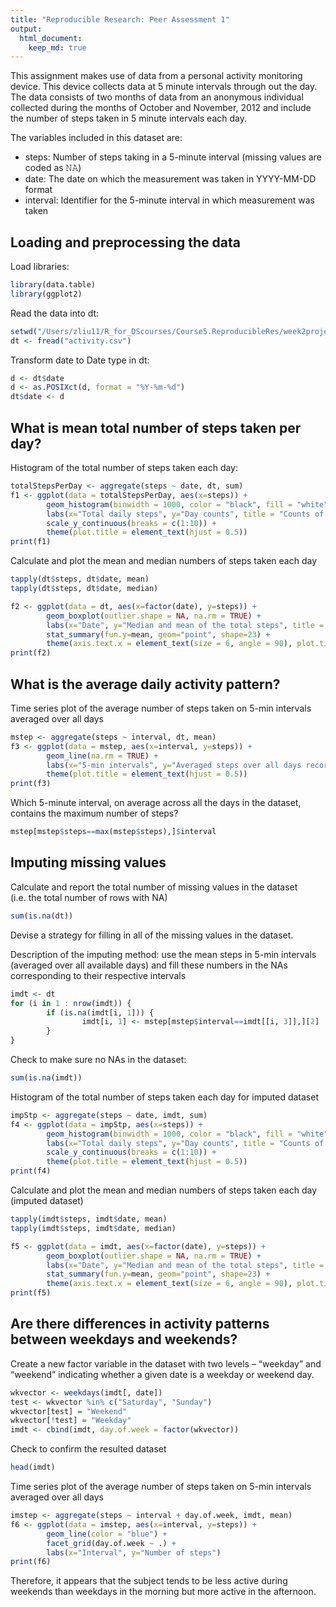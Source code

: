 ```yaml
---
title: "Reproducible Research: Peer Assessment 1"
output: 
  html_document:
    keep_md: true
---
```

This assignment makes use of data from a personal activity monitoring device. This device collects data at 5 minute intervals through out the day. The data consists of two months of data from an anonymous individual collected during the months of October and November, 2012 and include the number of steps taken in 5 minute intervals each day.

The variables included in this dataset are:

* steps: Number of steps taking in a 5-minute interval (missing values are coded as 𝙽𝙰)
* date: The date on which the measurement was taken in YYYY-MM-DD format
* interval: Identifier for the 5-minute interval in which measurement was taken

## Loading and preprocessing the data

Load libraries:

```r
library(data.table)
library(ggplot2)
```

Read the data into dt:

```r
setwd("/Users/zliu11/R_for_DScourses/Course5.ReproducibleRes/week2project/RepData_PeerAssessment1")
dt <- fread("activity.csv")
```

Transform date to Date type in dt:

```r
d <- dt$date
d <- as.POSIXct(d, format = "%Y-%m-%d")
dt$date <- d
```

## What is mean total number of steps taken per day?

Histogram of the total number of steps taken each day:

```r
totalStepsPerDay <- aggregate(steps ~ date, dt, sum)
f1 <- ggplot(data = totalStepsPerDay, aes(x=steps)) +
        geom_histogram(binwidth = 1000, color = "black", fill = "white") +
        labs(x="Total daily steps", y="Day counts", title = "Counts of the days for total daily steps") +
        scale_y_continuous(breaks = c(1:10)) +
        theme(plot.title = element_text(hjust = 0.5))
print(f1)
```

Calculate and plot the mean and median numbers of steps taken each day

```r
tapply(dt$steps, dt$date, mean)
tapply(dt$steps, dt$date, median)

f2 <- ggplot(data = dt, aes(x=factor(date), y=steps)) +
        geom_boxplot(outlier.shape = NA, na.rm = TRUE) +
        labs(x="Date", y="Median and mean of the total steps", title = "Medians and means of the daily total steps") +
        stat_summary(fun.y=mean, geom="point", shape=23) +
        theme(axis.text.x = element_text(size = 6, angle = 90), plot.title = element_text(hjust = 0.5))
print(f2)
```


## What is the average daily activity pattern?

Time series plot of the average number of steps taken on 5-min intervals averaged over all days

```r
mstep <- aggregate(steps ~ interval, dt, mean)
f3 <- ggplot(data = mstep, aes(x=interval, y=steps)) +
        geom_line(na.rm = TRUE) +
        labs(x="5-min intervals", y="Averaged steps over all days recorded", title = "Time series of averaged steps in 5-min intervals") +
        theme(plot.title = element_text(hjust = 0.5))
print(f3)
```

Which 5-minute interval, on average across all the days in the dataset, contains the maximum number of steps?

```r
mstep[mstep$steps==max(mstep$steps),]$interval
```


## Imputing missing values

Calculate and report the total number of missing values in the dataset (i.e. the total number of rows with NA)

```r
sum(is.na(dt))
```

Devise a strategy for filling in all of the missing values in the dataset.

Description of the imputing method: use the mean steps in 5-min intervals (averaged over all available days) and fill these numbers in the NAs corresponding to their respective intervals

```r
imdt <- dt
for (i in 1 : nrow(imdt)) {
        if (is.na(imdt[i, 1])) {
                imdt[i, 1] <- mstep[mstep$interval==imdt[[i, 3]],][2]
        }
}
```

Check to make sure no NAs in the dataset:

```r
sum(is.na(imdt))
```

Histogram of the total number of steps taken each day for imputed dataset

```r
impStp <- aggregate(steps ~ date, imdt, sum)
f4 <- ggplot(data = impStp, aes(x=steps)) +
        geom_histogram(binwidth = 1000, color = "black", fill = "white") +
        labs(x="Total daily steps", y="Day counts", title = "Counts of the days for total daily steps (imputed dataset)") +
        scale_y_continuous(breaks = c(1:10)) +
        theme(plot.title = element_text(hjust = 0.5))
print(f4)
```

Calculate and plot the mean and median numbers of steps taken each day (imputed dataset)

```r
tapply(imdt$steps, imdt$date, mean)
tapply(imdt$steps, imdt$date, median)

f5 <- ggplot(data = imdt, aes(x=factor(date), y=steps)) +
        geom_boxplot(outlier.shape = NA, na.rm = TRUE) +
        labs(x="Date", y="Median and mean of the total steps", title = "Medians and means of the daily total steps (imputed dataset)") +
        stat_summary(fun.y=mean, geom="point", shape=23) +
        theme(axis.text.x = element_text(size = 6, angle = 90), plot.title = element_text(hjust = 0.5))
print(f5)
```


## Are there differences in activity patterns between weekdays and weekends?

Create a new factor variable in the dataset with two levels – “weekday” and “weekend” indicating whether a given date is a weekday or weekend day.

```r
wkvector <- weekdays(imdt[, date])
test <- wkvector %in% c("Saturday", "Sunday")
wkvector[test] = "Weekend"
wkvector[!test] = "Weekday"
imdt <- cbind(imdt, day.of.week = factor(wkvector))
```

Check to confirm the resulted dataset

```r
head(imdt)
```

Time series plot of the average number of steps taken on 5-min intervals averaged over all days

```r
imstep <- aggregate(steps ~ interval + day.of.week, imdt, mean)
f6 <- ggplot(data = imstep, aes(x=interval, y=steps)) +
        geom_line(color = "blue") +
        facet_grid(day.of.week ~ .) +
        labs(x="Interval", y="Number of steps")
print(f6)
```

Therefore, it appears that the subject tends to be less active during weekends than weekdays in the morning but more active in the afternoon.